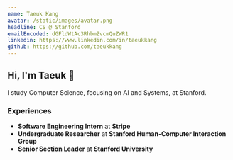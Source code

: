 ```yaml
---
name: Taeuk Kang
avatar: /static/images/avatar.png
headline: CS @ Stanford
emailEncoded: dGFldWtAc3RhbmZvcmQuZWR1
linkedin: https://www.linkedin.com/in/taeukkang
github: https://github.com/taeukkang
---
```


## Hi, I'm Taeuk 👋

I study Computer Science, focusing on AI and Systems, at Stanford.

### Experiences
- **Software Engineering Intern** at **Stripe**
- **Undergraduate Researcher** at **Stanford Human-Computer Interaction Group**
- **Senior Section Leader** at **Stanford University**